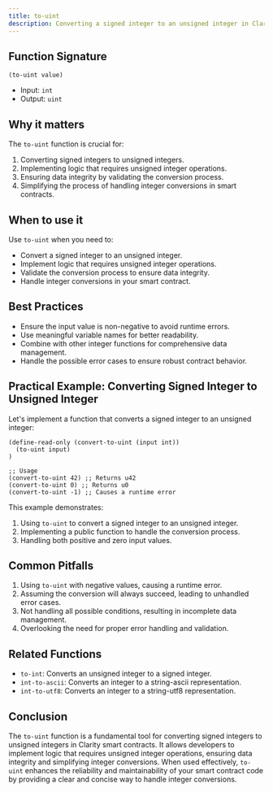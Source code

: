 ```yaml
---
title: to-uint
description: Converting a signed integer to an unsigned integer in Clarity smart contracts.
---
```


## Function Signature

```clarity
(to-uint value)
```

- Input: `int`
- Output: `uint`

## Why it matters

The `to-uint` function is crucial for:

1. Converting signed integers to unsigned integers.
2. Implementing logic that requires unsigned integer operations.
3. Ensuring data integrity by validating the conversion process.
4. Simplifying the process of handling integer conversions in smart contracts.

## When to use it

Use `to-uint` when you need to:

- Convert a signed integer to an unsigned integer.
- Implement logic that requires unsigned integer operations.
- Validate the conversion process to ensure data integrity.
- Handle integer conversions in your smart contract.

## Best Practices

- Ensure the input value is non-negative to avoid runtime errors.
- Use meaningful variable names for better readability.
- Combine with other integer functions for comprehensive data management.
- Handle the possible error cases to ensure robust contract behavior.

## Practical Example: Converting Signed Integer to Unsigned Integer

Let's implement a function that converts a signed integer to an unsigned integer:

```clarity
(define-read-only (convert-to-uint (input int))
  (to-uint input)
)

;; Usage
(convert-to-uint 42) ;; Returns u42
(convert-to-uint 0) ;; Returns u0
(convert-to-uint -1) ;; Causes a runtime error
```

This example demonstrates:
1. Using `to-uint` to convert a signed integer to an unsigned integer.
2. Implementing a public function to handle the conversion process.
3. Handling both positive and zero input values.

## Common Pitfalls

1. Using `to-uint` with negative values, causing a runtime error.
2. Assuming the conversion will always succeed, leading to unhandled error cases.
3. Not handling all possible conditions, resulting in incomplete data management.
4. Overlooking the need for proper error handling and validation.

## Related Functions

- `to-int`: Converts an unsigned integer to a signed integer.
- `int-to-ascii`: Converts an integer to a string-ascii representation.
- `int-to-utf8`: Converts an integer to a string-utf8 representation.

## Conclusion

The `to-uint` function is a fundamental tool for converting signed integers to unsigned integers in Clarity smart contracts. It allows developers to implement logic that requires unsigned integer operations, ensuring data integrity and simplifying integer conversions. When used effectively, `to-uint` enhances the reliability and maintainability of your smart contract code by providing a clear and concise way to handle integer conversions.
